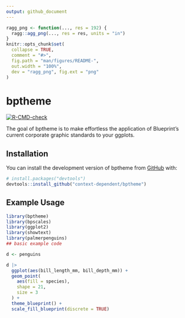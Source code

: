 ```yaml
---
output: github_document
---
```


<!-- README.md is generated from README.Rmd. Please edit that file -->

```r
ragg_png <- function(..., res = 192) {
  ragg::agg_png(..., res = res, units = "in")
}
knitr::opts_chunk$set(
  collapse = TRUE,
  comment = "#>",
  fig.path = "man/figures/README-",
  out.width = "100%",
  dev = "ragg_png", fig.ext = "png"
)
```

# bptheme

<!-- badges: start -->
[![R-CMD-check](https://github.com/context-dependent/bptheme/actions/workflows/R-CMD-check.yaml/badge.svg)](https://github.com/context-dependent/bptheme/actions/workflows/R-CMD-check.yaml)
<!-- badges: end -->

The goal of bptheme is to make effortless the application of Blueprint's current corporate graphic standards to your ggplots.

## Installation

You can install the development version of bptheme from [GitHub](https://github.com/) with:

``` r
# install.packages("devtools")
devtools::install_github("context-dependent/bptheme")
```

## Example Usage

```r
library(bptheme)
library(bpscales)
library(ggplot2)
library(showtext)
library(palmerpenguins)
## basic example code

d <- penguins

d |>
  ggplot(aes(bill_length_mm, bill_depth_mm)) +
  geom_point(
    aes(fill = species),
    shape = 21,
    size = 3
  ) +
  theme_blueprint() +
  scale_fill_blueprint(discrete = TRUE)
```
